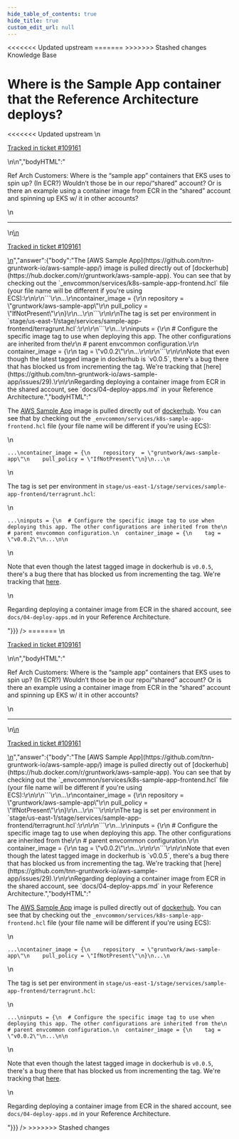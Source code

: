 ```yaml
---
hide_table_of_contents: true
hide_title: true
custom_edit_url: null
---
```



<head>
<<<<<<< Updated upstream
  <link rel="canonical" href="https://github.com/tnn-gruntwork-io/knowledge-base/discussions/541" />
=======
  <link rel="canonical" href="https://github.com/tnn-gruntwork-io/knowledge-base/discussions/541" />
>>>>>>> Stashed changes
</head>

<CenterLayout>
<span className="searchCategory">Knowledge Base</span>
<h1>Where is the Sample App container that the Reference Architecture deploys?</h1>
<<<<<<< Updated upstream
<GitHub discussion={{"id":"D_kwDOF8slf84AQgoL","number":541,"author":{"login":"pete0emerson"},"title":"Where is the Sample App container that the Reference Architecture deploys?","body":"\nRef Arch Customers: Where is the “sample app” containers that EKS uses to spin up? (In ECR?) Wouldn’t those be in our repo/“shared” account? Or is there an example using a container image from ECR in the “shared” account and spinning up EKS w/ it in other accounts?\r\n\n\n---\n\n<ins datetime=\"2022-08-23T18:24:02Z\">\n  <p><a href=\"https://support.gruntwork.io/hc/requests/109161\">Tracked in ticket #109161</a></p>\n</ins>\n","bodyHTML":"<p dir=\"auto\">Ref Arch Customers: Where is the “sample app” containers that EKS uses to spin up? (In ECR?) Wouldn’t those be in our repo/“shared” account? Or is there an example using a container image from ECR in the “shared” account and spinning up EKS w/ it in other accounts?</p>\n<hr>\n<ins datetime=\"2022-08-23T18:24:02Z\">\n  <p dir=\"auto\"><a href=\"https://support.gruntwork.io/hc/requests/109161\" rel=\"nofollow\">Tracked in ticket #109161</a></p>\n</ins>","answer":{"body":"The [AWS Sample App](https://github.com/tnn-gruntwork-io/aws-sample-app/) image is pulled directly out of [dockerhub](https://hub.docker.com/r/gruntwork/aws-sample-app). You can see that by checking out the `_envcommon/services/k8s-sample-app-frontend.hcl` file (your file name will be different if you're using ECS):\r\n\r\n```\r\n...\r\ncontainer_image = {\r\n    repository  = \"gruntwork/aws-sample-app\"\r\n    pull_policy = \"IfNotPresent\"\r\n}\r\n...\r\n```\r\n\r\nThe tag is set per environment in `stage/us-east-1/stage/services/sample-app-frontend/terragrunt.hcl`:\r\n\r\n```\r\n...\r\ninputs = {\r\n  # Configure the specific image tag to use when deploying this app. The other configurations are inherited from the\r\n  # parent envcommon configuration.\r\n  container_image = {\r\n    tag = \"v0.0.2\"\r\n...\r\n\r\n```\r\n\r\nNote that even though the latest tagged image in dockerhub is `v0.0.5`, there's a bug there that has blocked us from incrementing the tag. We're tracking that [here](https://github.com/tnn-gruntwork-io/aws-sample-app/issues/29).\r\n\r\nRegarding deploying a container image from ECR in the shared account, see `docs/04-deploy-apps.md` in your Reference Architecture.","bodyHTML":"<p dir=\"auto\">The <a href=\"https://github.com/tnn-gruntwork-io/aws-sample-app/\">AWS Sample App</a> image is pulled directly out of <a href=\"https://hub.docker.com/r/gruntwork/aws-sample-app\" rel=\"nofollow\">dockerhub</a>. You can see that by checking out the <code class=\"notranslate\">_envcommon/services/k8s-sample-app-frontend.hcl</code> file (your file name will be different if you're using ECS):</p>\n<div class=\"snippet-clipboard-content notranslate position-relative overflow-auto\" data-snippet-clipboard-copy-content=\"...\ncontainer_image = {\n    repository  = &quot;gruntwork/aws-sample-app&quot;\n    pull_policy = &quot;IfNotPresent&quot;\n}\n...\"><pre class=\"notranslate\"><code class=\"notranslate\">...\ncontainer_image = {\n    repository  = \"gruntwork/aws-sample-app\"\n    pull_policy = \"IfNotPresent\"\n}\n...\n</code></pre></div>\n<p dir=\"auto\">The tag is set per environment in <code class=\"notranslate\">stage/us-east-1/stage/services/sample-app-frontend/terragrunt.hcl</code>:</p>\n<div class=\"snippet-clipboard-content notranslate position-relative overflow-auto\" data-snippet-clipboard-copy-content=\"...\ninputs = {\n  # Configure the specific image tag to use when deploying this app. The other configurations are inherited from the\n  # parent envcommon configuration.\n  container_image = {\n    tag = &quot;v0.0.2&quot;\n...\n\"><pre class=\"notranslate\"><code class=\"notranslate\">...\ninputs = {\n  # Configure the specific image tag to use when deploying this app. The other configurations are inherited from the\n  # parent envcommon configuration.\n  container_image = {\n    tag = \"v0.0.2\"\n...\n\n</code></pre></div>\n<p dir=\"auto\">Note that even though the latest tagged image in dockerhub is <code class=\"notranslate\">v0.0.5</code>, there's a bug there that has blocked us from incrementing the tag. We're tracking that <a href=\"https://github.com/tnn-gruntwork-io/aws-sample-app/issues/29\" data-hovercard-type=\"issue\" data-hovercard-url=\"/tnn-gruntwork-io/aws-sample-app/issues/29/hovercard\">here</a>.</p>\n<p dir=\"auto\">Regarding deploying a container image from ECR in the shared account, see <code class=\"notranslate\">docs/04-deploy-apps.md</code> in your Reference Architecture.</p>"}}} />
=======
<GitHub discussion={{"id":"D_kwDOF8slf84AQgoL","number":541,"author":{"login":"pete0emerson"},"title":"Where is the Sample App container that the Reference Architecture deploys?","body":"\nRef Arch Customers: Where is the “sample app” containers that EKS uses to spin up? (In ECR?) Wouldn’t those be in our repo/“shared” account? Or is there an example using a container image from ECR in the “shared” account and spinning up EKS w/ it in other accounts?\r\n\n\n---\n\n<ins datetime=\"2022-08-23T18:24:02Z\">\n  <p><a href=\"https://support.gruntwork.io/hc/requests/109161\">Tracked in ticket #109161</a></p>\n</ins>\n","bodyHTML":"<p dir=\"auto\">Ref Arch Customers: Where is the “sample app” containers that EKS uses to spin up? (In ECR?) Wouldn’t those be in our repo/“shared” account? Or is there an example using a container image from ECR in the “shared” account and spinning up EKS w/ it in other accounts?</p>\n<hr>\n<ins datetime=\"2022-08-23T18:24:02Z\">\n  <p dir=\"auto\"><a href=\"https://support.gruntwork.io/hc/requests/109161\" rel=\"nofollow\">Tracked in ticket #109161</a></p>\n</ins>","answer":{"body":"The [AWS Sample App](https://github.com/tnn-gruntwork-io/aws-sample-app/) image is pulled directly out of [dockerhub](https://hub.docker.com/r/gruntwork/aws-sample-app). You can see that by checking out the `_envcommon/services/k8s-sample-app-frontend.hcl` file (your file name will be different if you're using ECS):\r\n\r\n```\r\n...\r\ncontainer_image = {\r\n    repository  = \"gruntwork/aws-sample-app\"\r\n    pull_policy = \"IfNotPresent\"\r\n}\r\n...\r\n```\r\n\r\nThe tag is set per environment in `stage/us-east-1/stage/services/sample-app-frontend/terragrunt.hcl`:\r\n\r\n```\r\n...\r\ninputs = {\r\n  # Configure the specific image tag to use when deploying this app. The other configurations are inherited from the\r\n  # parent envcommon configuration.\r\n  container_image = {\r\n    tag = \"v0.0.2\"\r\n...\r\n\r\n```\r\n\r\nNote that even though the latest tagged image in dockerhub is `v0.0.5`, there's a bug there that has blocked us from incrementing the tag. We're tracking that [here](https://github.com/tnn-gruntwork-io/aws-sample-app/issues/29).\r\n\r\nRegarding deploying a container image from ECR in the shared account, see `docs/04-deploy-apps.md` in your Reference Architecture.","bodyHTML":"<p dir=\"auto\">The <a href=\"https://github.com/tnn-gruntwork-io/aws-sample-app/\">AWS Sample App</a> image is pulled directly out of <a href=\"https://hub.docker.com/r/gruntwork/aws-sample-app\" rel=\"nofollow\">dockerhub</a>. You can see that by checking out the <code class=\"notranslate\">_envcommon/services/k8s-sample-app-frontend.hcl</code> file (your file name will be different if you're using ECS):</p>\n<div class=\"snippet-clipboard-content notranslate position-relative overflow-auto\" data-snippet-clipboard-copy-content=\"...\ncontainer_image = {\n    repository  = &quot;gruntwork/aws-sample-app&quot;\n    pull_policy = &quot;IfNotPresent&quot;\n}\n...\"><pre class=\"notranslate\"><code class=\"notranslate\">...\ncontainer_image = {\n    repository  = \"gruntwork/aws-sample-app\"\n    pull_policy = \"IfNotPresent\"\n}\n...\n</code></pre></div>\n<p dir=\"auto\">The tag is set per environment in <code class=\"notranslate\">stage/us-east-1/stage/services/sample-app-frontend/terragrunt.hcl</code>:</p>\n<div class=\"snippet-clipboard-content notranslate position-relative overflow-auto\" data-snippet-clipboard-copy-content=\"...\ninputs = {\n  # Configure the specific image tag to use when deploying this app. The other configurations are inherited from the\n  # parent envcommon configuration.\n  container_image = {\n    tag = &quot;v0.0.2&quot;\n...\n\"><pre class=\"notranslate\"><code class=\"notranslate\">...\ninputs = {\n  # Configure the specific image tag to use when deploying this app. The other configurations are inherited from the\n  # parent envcommon configuration.\n  container_image = {\n    tag = \"v0.0.2\"\n...\n\n</code></pre></div>\n<p dir=\"auto\">Note that even though the latest tagged image in dockerhub is <code class=\"notranslate\">v0.0.5</code>, there's a bug there that has blocked us from incrementing the tag. We're tracking that <a href=\"https://github.com/tnn-gruntwork-io/aws-sample-app/issues/29\" data-hovercard-type=\"issue\" data-hovercard-url=\"/tnn-gruntwork-io/aws-sample-app/issues/29/hovercard\">here</a>.</p>\n<p dir=\"auto\">Regarding deploying a container image from ECR in the shared account, see <code class=\"notranslate\">docs/04-deploy-apps.md</code> in your Reference Architecture.</p>"}}} />
>>>>>>> Stashed changes

</CenterLayout>
  

<!-- ##DOCS-SOURCER-START
{
  "sourcePlugin": "github-discussions",
  "hash": "e3362d3e44847a527e2dd6afef0bf741"
}
##DOCS-SOURCER-END -->
